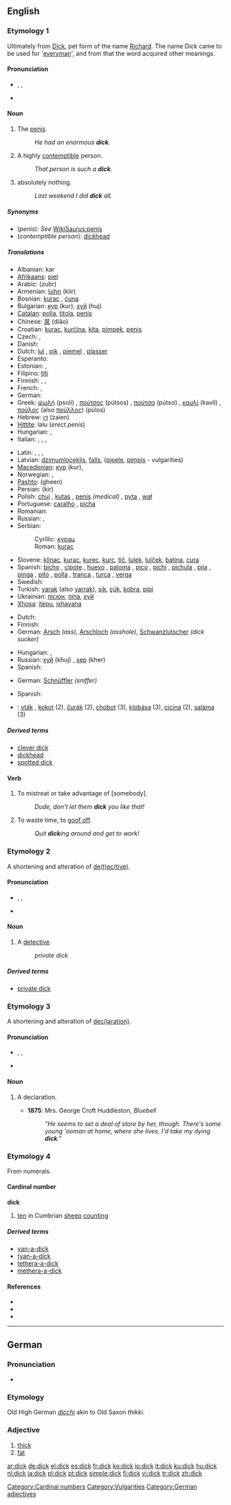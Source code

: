 {{also|Dick}}
==English==

===Etymology 1===
Ultimately from [[Dick]], pet form of the name [[Richard]]. The name Dick came to be used for '[[everyman]]', and from that the word acquired other meanings.

====Pronunciation====
* {{enPR|dĭk}}, {{IPA|/dɪk/}}, {{SAMPA|/dIk/}}
* {{audio|en-us-dick.ogg|Audio (US)}}
*: {{rhymes|ɪk}}

====Noun====
{{en-noun|s|-}}

# {{context|UK|US|coarse|slang}} The [[penis]].
#: ''He had an enormous '''dick'''.''
# {{context|UK|US|offensive|coarse|slang}} A highly [[contemptible]] person.
#: ''That person is such a '''dick'''.''
# {{context|US|Canadian English|uncountable|slang}} absolutely nothing.
#: ''Last weekend I did '''dick''' all.''

=====Synonyms=====
* (''penis''): ''See'' [[WikiSaurus:penis]]
* (''contemptible person''): [[dickhead]]

=====Translations=====
{{trans-top|penis}}
<!--Note: put SLANG terms in this table, preferably coarse slang rather than taboo slang-->
* Albanian: kar
* [[Afrikaans]]: [[piel]]
* Arabic: {{Arab|[[زبر]]}} (zubr) {{m}}
* Armenian: [[կլիր]] (klir)
* Bosnian: [[kurac]] {{m}}, [[ćuna]] {{f}}
* Bulgarian: [[кур]] (kur), [[хуй]] (huj)
* [[Catalan]]: [[polla]], [[titola]], [[penis]]
* Chinese: [[屌]] (diǎo)
* Croatian: [[kurac]], [[kurčina]], [[kita]], [[pimpek]], [[penis]]
* Czech: {{t+|cs|čurák|m}}, {{t-|cs|šulin|m}}
* Danish: {{t+|da|pik}}
* Dutch: [[lul]] {{m}}, [[pik]] {{m}}, [[piemel]] {{m}}, [[plasser]] {{m}}
* Esperanto: {{t+|eo|kaco|xs=Esperanto}}
* Estonian: {{t+|et|munn}}, {{t+|et|türa}}
* Filipino: [[titi]]
* Finnish: {{t+|fi|kalu}}, {{t+|fi|mulkku}}, {{t+|fi|kyrpä}}
* French: {{t+|fr|bitte}}, {{t+|fr|bite|f}}
* German: {{t+|de|Schwanz|m}}
* Greek: [[ψωλή]] (psolí) {{f}}, [[πούτσος]] (pútsos) {{m}}, [[πούτσα]] (pútsα) {{f}}, [[καυλί]] (kavlí) {{n}}, [[πούλος]] (also [[πούλλος]]) (púlos) {{m}}
* Hebrew: [[זין]] (zaien)
* [[Hittite]]: lalu {{n}} (''erect penis'')
* Hungarian: {{t+|hu|fasz}}, {{t+|hu|pöcs}}
* Italian: {{t-|it|pisello|m}}, {{t+|it|cazzo|m}}, {{t+|it|uccello|m}}, {{t+|it|minchia|f}}
{{trans-mid}}
* Latin: {{t-|la|penis|m}}, {{t-|la|phallus|m}}, {{t-|la|verpa|f}}, {{t-|la|mentula|f}}
* Latvian: [[dzimumloceklis]], [[falls]], ([[pipele]], [[pimpis]] - vulgarities)
* [[Macedonian]]: [[кур]] (kur), {{m}}
* Norwegian: {{t+|no|kuk}}, {{t+|no|pikk|m}}
* [[Pashto]]: {{fa-Arab|[[غین]]}} (gheen)
* Persian: {{fa-Arab|[[کیر]]}} (kir)
* Polish: [[chuj]] {{m}}, [[kutas]] {{m}}, [[penis]] {{m}} ''(medical)''  , [[pyta]] {{f}}, [[wał]] {{m}}
* Portuguese: [[caralho]] {{m}}, [[picha]] {{f}}
* Romanian: {{t+|ro|pulă|f}}
* Russian: {{t+|ru|хуй|m|tr=khuj|sc=Cyrl}}, {{t+|ru|хер|m|tr=kher|sc=Cyrl}}
* Serbian:
*: Cyrillic: [[курац]] {{m}}
*: Roman: [[kurac]] {{m}}
* Slovene: [[klinac]], [[kurac]], [[kurec]], [[kurc]], [[tič]], [[lulek]], [[lulček]], [[batina]], [[cura]]
* Spanish: {{italbrac|all of this words are vulgar usage}} [[bicho]] {{m}} {{italbrac|Puerto Rico}}, [[cipote]] {{m}} {{italbrac|Spain}}, [[huevo]] {{m}} {{italbrac|Venezuela}}, [[paloma]] {{f}} {{italbrac|Venezuela}}, [[pico]] {{f}} {{italbrac|Chile}}, [[pichi]] {{m}} {{italbrac|Bolivia}}, [[pichula]] {{f}} {{italbrac|Peru}}, [[pija]] {{f}} {{italbrac|Argentina}}, [[pinga]] {{f}} {{italbrac|Costa Rica|Cuba|Dominican Republic|Guatemala|Panama|Peru|Spain's Canary Islands|Venezuela}}, [[pito]] {{m}} {{italbrac|Mexico}}, [[polla]] {{f}} {{italbrac|Spain standard usage}}, [[tranca]] {{f}} {{italbrac|Spain}}, [[turca]] {{f}} {{italbrac|Nicaragua}}, [[verga]] {{f}} {{italbrac|now especially El Salvador|Paraguay}}  <!--[[pene]] {{m}} (that's a rather formal usage, not vulgar),  I don't know where are these words used, meaning 'dick' :  [[carajo]] {{m}}, [[picha]] {{f}}, [[pipe]] {{m}}, [[pirula]] {{f}}, [[pirulo]] {{m}}, [[poste]] {{m}}- -->
* Swedish: {{t+|sv|snopp|m}}
* Turkish: [[yarak]] (also [[yarrak]]), [[sik]], [[çük]], [[kobra]], [[pipi]]
* Ukrainian: [[пісюн]], [[піпа]], [[хуй]]
* [[Xhosa]]: [[itepu]], [[ixhayana]]
{{trans-bottom}}

{{trans-top|highly contemptible person}}
<!--Note: put SLANG terms in this table-->
* Dutch: {{t+|nl|lul|m}}
* Finnish: {{t+|fi|mulkku}}
* German: [[Arsch]] {{m}} ''(ass)'', [[Arschloch]] {{m}} ''(asshole)'', [[Schwanzlutscher]] ''(dick sucker)''
{{trans-mid}}
* Hungarian: {{t+|hu|fasz}}, {{t+|hu|pöcs}}
* Russian: [[хуй]] (khuj) {{m}}, [[хер]] (kher) {{m}}
* Spanish: {{t+|es|pendejo|m}}
{{trans-bottom}}

{{trans-top|detective}}
* German: [[Schnüffler]] {{m}} ''(sniffer)''
{{trans-mid}}
* Spanish: {{t-|es|sabueso|m}}
{{trans-bottom}}

{{checktrans-top}}
* {{ttbc|Slovak}}: [[vták]] , [[kokot]] (2), [[čurák]] (2), [[chobot]] (3), [[klobása]] (3), [[cicina]] (2), [[saláma]] (3)
{{trans-bottom}}

=====Derived terms=====
* [[clever dick]]
* [[dickhead]]
* [[spotted dick]]

====Verb====
{{en-verb}}

# To mistreat or take advantage of [somebody].
#: ''Dude, don't let them '''dick''' you like that!''
# To waste time, to [[goof off]].
#: ''Quit '''dick'''ing around and get to work!''

===Etymology 2===
A shortening and alteration of [[detective|de(t)ec(tive)]].

====Pronunciation====
* {{enPR|dĭk}}, {{IPA|/dɪk/}}, {{SAMPA|/dIk/}}
* {{audio|en-us-dick.ogg|Audio (US)}}
*: {{rhymes|ɪk}}

====Noun====
{{en-noun|s}}

# {{context|dated|US|slang}} A [[detective]].
#: ''private dick''

=====Derived terms=====
* [[private dick]]

===Etymology 3===
A shortening and alteration of [[declaration|dec(laration)]].

====Pronunciation====
* {{enPR|dĭk}}, {{IPA|/dɪk/}}, {{SAMPA|/dIk/}}
* {{audio|en-us-dick.ogg|Audio (US)}}
*: {{rhymes|ɪk}}

====Noun====
{{en-noun|s}}

# {{obsolete}} A declaration.
#* '''1875''': Mrs. George Croft Huddleston, ''Bluebell''
#*: ''"He seems to set a deal of store by her, though. There's some young 'ooman at home, where she lives, I'd take my dying '''dick'''."''

===Etymology 4===
{{wikipedia|Yan Tan Tethera}}
From {{Celtic.}} numerals.

====Cardinal number====
'''dick'''

# {{context|West Cumbrian|Borrowdale}} {{dialect}} [[ten]] in Cumbrian [[sheep]] [[counting]]

=====Derived terms=====
* [[yan-a-dick]]
* [[tyan-a-dick]]
* [[tethera-a-dick]]
* [[methera-a-dick]]

====References====
* {{cite book
| last = Wirght
| first = Peter
| title = Cumbrian Chat
| origyear = 1995
| publisher = Dalesman Publishing Company
| id = ISBN 185-568-092-0
| pages = 7
}}
* {{cite book
| last = Deakin
| first = Michael A.B.
| editor = Leigh-Lancaster, David
| title = The Name of the Number
| origyear = 2007
| url = http://books.google.co.uk/books?id=sSGPsbUdzuMC&printsec=frontcover&dq=The+Name+of+the+Number&client=firefox-a&sig=rltANTWrl82R7Ho4mEv0PivE698
| accessdate = 2008-05-17
| publisher = Australian Council for Educational Research
| id = ISBN 0864317573
| pages = 75
}}
* {{cite book
| last = Varvogli
| first = Aliki
| title = Annie Proulx's The Shipping News: A Reader's Guide
| origyear = 2002
| url = http://books.google.co.uk/books?id=YwW7f0jB9swC&printsec=frontcover&dq=subject:%22Proulx,+Annie%22&client=firefox-a&sig=1V4j_clhRbrJm7XnesnFDk8NU0Q
| accessdate = 2008-05-17
| publisher = Continuum International Publishing Group
| id = ISBN 0826452337
| pages = 24-25
}}

[[Category:Cardinal numbers]]
[[Category:Vulgarities]]

----

==German==

===Pronunciation===
* {{IPA|/dɪk/|lang=de}}

===Etymology===
Old High German ''[[dicchi]]'' akin to Old Saxon ''thikki''.

===Adjective===
{{de-adj|dicker|dicksten}}

# [[thick]]
# [[fat]]

[[Category:German adjectives]]

[[ar:dick]]
[[de:dick]]
[[el:dick]]
[[es:dick]]
[[fr:dick]]
[[ko:dick]]
[[io:dick]]
[[it:dick]]
[[ku:dick]]
[[hu:dick]]
[[nl:dick]]
[[ja:dick]]
[[pl:dick]]
[[pt:dick]]
[[simple:dick]]
[[fi:dick]]
[[vi:dick]]
[[tr:dick]]
[[zh:dick]]